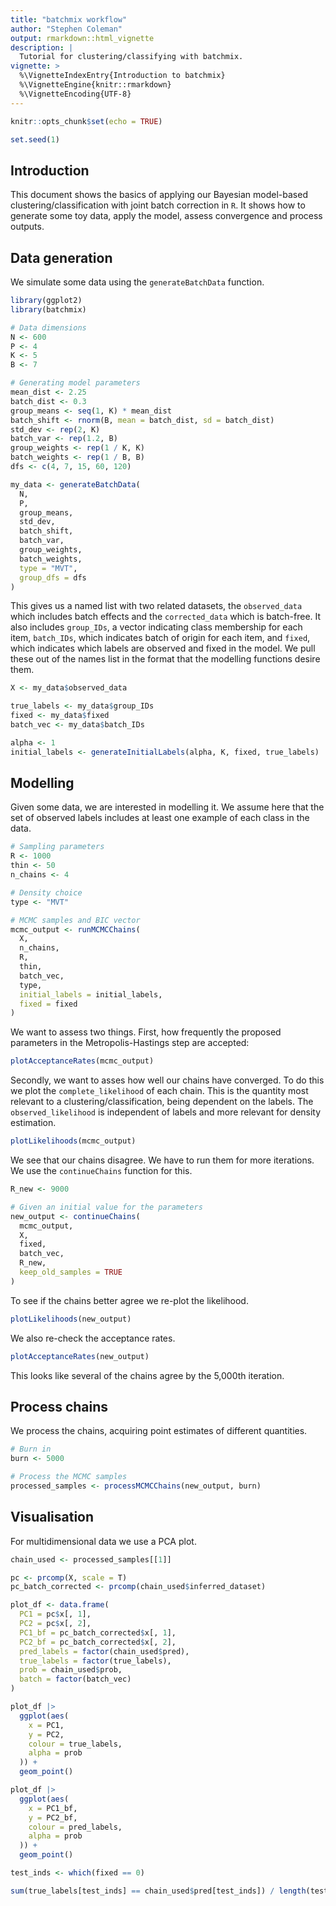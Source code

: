 ```yaml
---
title: "batchmix workflow"
author: "Stephen Coleman"
output: rmarkdown::html_vignette
description: |
  Tutorial for clustering/classifying with batchmix.
vignette: >
  %\VignetteIndexEntry{Introduction to batchmix}
  %\VignetteEngine{knitr::rmarkdown}
  %\VignetteEncoding{UTF-8}
---
```


```r
knitr::opts_chunk$set(echo = TRUE)

set.seed(1)
```

## Introduction

This document shows the basics of applying our Bayesian model-based 
clustering/classification with joint batch correction in ``R``. It shows how to
generate some toy data, apply the model, assess convergence and process outputs.

## Data generation

We simulate some data using the ``generateBatchData`` function.

```r
library(ggplot2)
library(batchmix)

# Data dimensions
N <- 600
P <- 4
K <- 5
B <- 7

# Generating model parameters
mean_dist <- 2.25
batch_dist <- 0.3
group_means <- seq(1, K) * mean_dist
batch_shift <- rnorm(B, mean = batch_dist, sd = batch_dist)
std_dev <- rep(2, K)
batch_var <- rep(1.2, B)
group_weights <- rep(1 / K, K)
batch_weights <- rep(1 / B, B)
dfs <- c(4, 7, 15, 60, 120)

my_data <- generateBatchData(
  N,
  P,
  group_means,
  std_dev,
  batch_shift,
  batch_var,
  group_weights,
  batch_weights,
  type = "MVT",
  group_dfs = dfs
)
```

This gives us a named list with two related datasets, the ``observed_data`` 
which includes batch effects and the ``corrected_data`` which is batch-free. It
also includes ``group_IDs``, a vector indicating class membership for each item,
``batch_IDs``, which indicates batch of origin for each item, and ``fixed``,
which indicates which labels are observed and fixed in the model. We pull these 
out of the names list in the format that the modelling functions desire them.

```r
X <- my_data$observed_data

true_labels <- my_data$group_IDs
fixed <- my_data$fixed
batch_vec <- my_data$batch_IDs

alpha <- 1
initial_labels <- generateInitialLabels(alpha, K, fixed, true_labels)
```

## Modelling

Given some data, we are interested in modelling it. We assume here that the set
of observed labels includes at least one example of each class in the data. 

```r
# Sampling parameters
R <- 1000
thin <- 50
n_chains <- 4

# Density choice
type <- "MVT"

# MCMC samples and BIC vector
mcmc_output <- runMCMCChains(
  X,
  n_chains,
  R,
  thin,
  batch_vec,
  type,
  initial_labels = initial_labels,
  fixed = fixed
)
```

We want to assess two things. First, how frequently the proposed parameters in the Metropolis-Hastings step are accepted:

```r
plotAcceptanceRates(mcmc_output)
```

Secondly, we want to asses how well our chains have converged. To do this we plot the ``complete_likelihood`` of each chain. This is the quantity most relevant to a clustering/classification, being dependent on the labels. The ``observed_likelihood`` is independent of labels and more relevant for density estimation.

```r
plotLikelihoods(mcmc_output)
```

We see that our chains disagree. We have to run them for more iterations. We use the ``continueChains`` function for this.

```r
R_new <- 9000

# Given an initial value for the parameters
new_output <- continueChains(
  mcmc_output,
  X,
  fixed,
  batch_vec,
  R_new,
  keep_old_samples = TRUE
)
```

To see if the chains better agree we re-plot the likelihood.

```r
plotLikelihoods(new_output)
```

We also re-check the acceptance rates.

```r
plotAcceptanceRates(new_output)
```

This looks like several of the chains agree by the 5,000th iteration.

## Process chains

We process the chains, acquiring point estimates of different quantities.

```r
# Burn in
burn <- 5000

# Process the MCMC samples
processed_samples <- processMCMCChains(new_output, burn)
```

## Visualisation

For multidimensional data we use a PCA plot.

```r
chain_used <- processed_samples[[1]]

pc <- prcomp(X, scale = T)
pc_batch_corrected <- prcomp(chain_used$inferred_dataset)

plot_df <- data.frame(
  PC1 = pc$x[, 1],
  PC2 = pc$x[, 2],
  PC1_bf = pc_batch_corrected$x[, 1],
  PC2_bf = pc_batch_corrected$x[, 2],
  pred_labels = factor(chain_used$pred),
  true_labels = factor(true_labels),
  prob = chain_used$prob,
  batch = factor(batch_vec)
)

plot_df |>
  ggplot(aes(
    x = PC1,
    y = PC2,
    colour = true_labels,
    alpha = prob
  )) +
  geom_point()

plot_df |>
  ggplot(aes(
    x = PC1_bf,
    y = PC2_bf,
    colour = pred_labels,
    alpha = prob
  )) +
  geom_point()

test_inds <- which(fixed == 0)

sum(true_labels[test_inds] == chain_used$pred[test_inds]) / length(test_inds)
```
